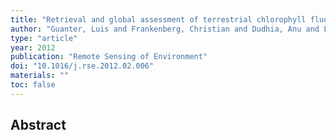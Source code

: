 ```yaml
---
title: "Retrieval and global assessment of terrestrial chlorophyll fluorescence from GOSAT space measurements"
author: "Guanter, Luis and Frankenberg, Christian and Dudhia, Anu and Lewis, Philip E and Gomez-Dans, Jose and Kuze, Akihiko and Suto, Hiroshi and Grainger, Roy G"
type: "article"
year: 2012
publication: "Remote Sensing of Environment"
doi: "10.1016/j.rse.2012.02.006"
materials: ""
toc: false
---
```


## Abstract

